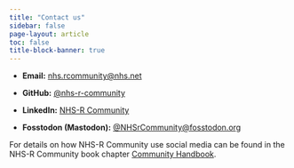 ```yaml
---
title: "Contact us"
sidebar: false
page-layout: article
toc: false
title-block-banner: true
---
```



- **Email:** [nhs.rcommunity@nhs.net](mailto:nhs.rcommunity@nhs.net)

- **GitHub:** [@nhs-r-community](https://github.com/nhs-r-community)

- **LinkedIn:** [NHS-R Community](https://www.linkedin.com/in/nhs-r-community-2555a6282/)

- **Fosstodon (Mastodon):** [@NHSrCommunity@fosstodon.org](https://fosstodon.org/@NHSrCommunity)

For details on how NHS-R Community use social media can be found in the NHS-R Community book chapter [Community Handbook]( https://nhsrway.nhsrcommunity.com/community-handbook.html#social-media).